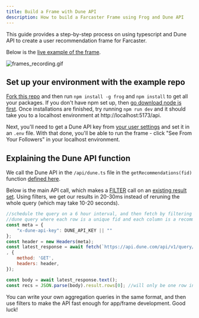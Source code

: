 ```yaml
---
title: Build a Frame with Dune API
description: How to build a Farcaster Frame using Frog and Dune API
---
```


This guide provides a step-by-step process on using typescript and Dune API to create a user recommendation frame for Farcaster.

Below is the [live example of the frame](https://warpcast.com/~/conversations/0x62b84d8405fe6e9ff1639055852d98f910b4c595).

![frames_recording.gif](/learning/how-tos/images/frames_recording.gif)

## Set up your environment with the example repo

[Fork this repo](https://github.com/andrewhong5297/dune-frames) and then run `npm install -g frog` and `npm install` to get all your packages. If you don't have npm set up, then [go download node js first](https://nodejs.org/en/download). Once installations are finished, try running `npm run dev` and it should take you to a localhost environment at http://localhost:5173/api.

Next, you'll need to get a Dune API key from [your user settings](https://dune.com/settings/api) and set it in an `.env` file. With that done, you'll be able to run the frame - click "See From Your Followers" in your localhost environment.

## Explaining the Dune API function

We call the Dune API in the `/api/dune.ts` file in the `getRecommendations(fid)` function [defined here](https://github.com/andrewhong5297/dune-frames/blob/main/api/dune.ts#L10).

Below is the main API call, which makes a [FILTER](/api-reference/executions/filtering) call on an [existing result set](/api-reference/executions/endpoint/get-query-result). Using filters, we get our results in 20-30ms instead of reruning the whole query (which may take 10-20 seconds).

```javascript
//schedule the query on a 6 hour interval, and then fetch by filtering for the user fid within the query results
//dune query where each row is a unique fid and each column is a recommended set of users: https://dune.com/queries/3509966
const meta = {
    "x-dune-api-key": DUNE_API_KEY || ""
};
const header = new Headers(meta);
const latest_response = await fetch(`https://api.dune.com/api/v1/query/3509966/results?&filters=query_fid=${fid}` //filter for single fid
, {
    method: 'GET',
    headers: header,
});

const body = await latest_response.text();
const recs = JSON.parse(body).result.rows[0]; //will only be one row in the result, for the filtered fid
```

You can write your own aggregation queries in the same format, and then use filters to make the API fast enough for app/frame development. Good luck!
